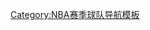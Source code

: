 <noinclude>
{{NoteTA
|G1=NBA
}}
</noinclude>
{{Navbox
| name       = 2020–21 NBA賽季球隊
| state      = {{{state|autocollapse}}}
| title      = [[2020–21 NBA賽季]]球隊
| bodyclass  = hlist

| above =
* [[2020年NBA選秀|選秀]]
* <s>{{link-en|2020年NBA夏季聯賽|2020 NBA Summer League|夏季聯賽}}</s>
* [[2021年NBA全明星賽|全明星賽]]
* [[2021年NBA季後賽|季後賽]]
* [[2021年NBA總決賽|總決賽]]
* [[2020–21 NBA赛季交易列表|交易]]
* {{link-en|2020–21 NBA G聯盟賽季|2020–21 NBA G League season|NBA G聯盟}}

| group1       = [[東部聯盟 (NBA)|東區]]
| group1style = background-color:#D0E7FF;
| list1        = {{Navbox|child
| groupwidth   = 5em
| groupstyle   = background-color:#D0E7FF;

| group1 = [[NBA大西洋賽區|大西洋組]]
| list1  = 
* [[2020–21 波士顿凯尔特人赛季|波士顿凯尔特人]]
* [[2020–21 布鲁克林篮网赛季|布鲁克林篮网]]
* [[2020–21 纽约尼克斯赛季|纽约尼克斯]]
* [[2020–21 费城76人赛季|费城76人]]
* [[2020–21 多伦多猛龙赛季|多伦多猛龙]]

| group2 = [[NBA中部賽區|中央組]]
| list2  =
* [[2020–21 芝加哥公牛赛季|芝加哥公牛]]
* [[2020–21 克里夫兰骑士赛季|克里夫兰骑士]]
* [[2020–21 底特律活塞赛季|底特律活塞]]
* [[2020–21 印第安纳步行者赛季|印第安纳步行者]]
* [[2020–21 密尔沃基雄鹿赛季|密尔沃基雄鹿]]

| group3 = [[NBA東南賽區|東南組]]
| list3  =
* [[2020–21 亚特兰大老鹰赛季|亚特兰大老鹰]]
* [[2020–21 夏洛特黄蜂赛季|夏洛特黄蜂]]
* [[2020–21 迈阿密热火赛季|迈阿密热火]]
* [[2020–21 奥兰多魔术赛季|奥兰多魔术]]
* [[2020–21 华盛顿奇才赛季|华盛顿奇才]]
}}

| group2      = [[西部聯盟 (NBA)|西區]]
| group2style = background-color:#FFCCCC;
| list2       = {{Navbox|child
| groupwidth  = 5em
| groupstyle  = background-color:#FFCCCC;

| group1 = [[NBA西北賽區|西北組]]
| list1  =
* [[2020–21 丹佛掘金赛季|丹佛掘金]]
* [[2020–21 明尼苏达森林狼赛季|明尼苏达森林狼]]
* [[2020–21 俄克拉何马城雷霆赛季|俄克拉何马城雷霆]]
* [[2020–21 波特兰开拓者赛季|波特兰开拓者]]
* [[2020–21 犹他爵士赛季|犹他爵士]]

| group2 = [[NBA太平洋賽區|太平洋組]]
| list2  =
* [[2020–21 金州勇士赛季|金州勇士]]
* [[2020–21 洛杉矶快船赛季|洛杉矶快船]]
* [[2020–21 洛杉矶湖人赛季|洛杉矶湖人]]
* [[2020–21 菲尼克斯太阳赛季|菲尼克斯太阳]]
* [[2020–21 萨克拉门托国王赛季|萨克拉门托国王]]

| group3 = [[NBA西南賽區|西南組]]
| list3  =
* [[2020–21 达拉斯独行侠赛季|达拉斯独行侠]]
* [[2020–21 休斯顿火箭赛季|休斯顿火箭]]
* [[2020–21 孟菲斯灰熊赛季|孟菲斯灰熊]]
* [[2020–21 新奥尔良鹈鹕赛季|新奥尔良鹈鹕]]
* [[2020–21 圣安东尼奥马刺赛季|圣安东尼奥马刺]]
}}
}}<noinclude>
{{collapsible option}}
[[Category:2020–21 NBA赛季模板| ]]
[[Category:NBA赛季球队导航模板]]
</noinclude>